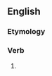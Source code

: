 {{also|provést}}

==English==

===Etymology===
{{suffix|prove|est|lang=en}}

===Verb===
{{head|en|verb form}}

# {{en-archaic second-person singular of|prove}}